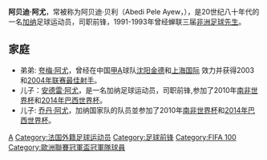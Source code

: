 {{noteta|G1=足球
|1=zh-cn:贝利;zh-hk:比利;zh-tw:比利;
|2=zh-hans:阿尤;zh-hk:阿休;zh-tw:阿尤;
|3=zh-hans:安德雷;zh-hk:安祖;zh-tw:安德雷;
|4=zh-hans:乔丹;zh-hk:佐敦;zh-tw:喬丹;
}}

{{Infobox football biography
| image                = Abedi Pele 2007.jpg
| name                 = 阿贝迪·贝利<br />Abedi Pele 
| fullname             = Abedi Ayew 
| height               = {{height|m=1.74}}<ref>{{NFT player|pid=13901}}</ref>
| birth_date           = {{birth date and age|1964|11|5|df=yes}}
| birth_place          = [[加纳|加纳]][[東部地區_(加納)|東部地區]][[Kibi,_Ghana|Kibi]]
| currentclub          = 
| position             = [[Midfielder#Attacking_midfielder|Attacking midfielder]]
| youthyears1          = 197?–1978  | youthclubs1   = Great Falcons
| years1   = 1980–1982  | caps1   = 46   | goals1   = 21  | clubs1   = [[皇家塔馬利聯足球俱樂部|皇家塔馬利聯]]
| years2   = 1982–1983  | caps2   = 8    | goals2   = 7   | clubs2   = [[萨德体育俱乐部|萨德]]
| years3   = 1983–1984  | caps3   = 18   | goals3   = 9   | clubs3   = [[蘇黎世足球俱樂部|蘇黎世]]
| years4   = 1984       | caps4   = 8    | goals4   = 11  | clubs4   = Dragons l'Ouémé
| years5   = 1985       | caps5   = 19   | goals5   = 7   | clubs5   = [[皇家塔馬利聯足球俱樂部|皇家塔馬利聯]]
| years6   = 1987       | caps6   = 16   | goals6   = 5   | clubs6   =Mulhouse
| years7   = 1987–1989  | caps7   = 9    | goals7   = 0   | clubs7   = [[奧林匹克馬賽|馬賽]]
| years8   = 1988–1990  | caps8   = 61   | goals8   = 16  | clubs8   = [[里爾奧林匹克體育會|里爾]]
| years9   = 1990–1993  | caps9   = 103  | goals9   = 23  | clubs9   = [[奧林匹克馬賽|馬賽]]
| years10  = 1993–1994  | caps10  = 29   | goals10  = 3   | clubs10  = [[奥林匹克里昂|里昂]]
| years11  = 1994–1996  | caps11  = 49   | goals11  = 11  | clubs11  = [[拖連奴足球會|拖連奴]]
| years12  = 1996–1998  | caps12  = 50   | goals12  = 2   | clubs12  = [[1860慕尼黑體育會|1860慕尼黑]]
| years13  = 1998–2000  | caps13  = 31   | goals13  = 28  | clubs13  = [[艾恩足球俱樂部|艾恩]]
| totalcaps        = 479 |totalgoals = 157 
| nationalyears1   = 1982–1998  | nationalcaps1   = 67 | nationalgoals1   = 33<ref>{{cite news |url=http://www.fifa.com/classicfootball/players/player=161081/index.html |title=Abedi Pelé Ghana's brightest Black Star |accessdate=10 October 2011 |publisher=FIFA |archive-date=2011-10-14 |archive-url=https://web.archive.org/web/20111014034328/http://www.fifa.com/classicfootball/players/player=161081/index.html |dead-url=yes }}</ref>
| nationalteam1   = [[迦納國家足球隊|迦納]]
| manageryears1   = 2004–  | managerclubs1   = Nania F.C. (Head Coach and President)
}}

'''阿贝迪·阿尤'''，常被称为阿贝迪·贝利（Abedi Pele Ayew，{{bd|1964年|11月5日|||A}}），是20世纪八十年代的一名[[加纳|加纳]]足球运动员，司职前锋，1991-1993年曾经蝉联三届[[非洲足球先生|非洲足球先生]]。

==家庭==
*弟弟: [[夸梅·阿尤|夸梅·阿尤]]，曾经在中国[[甲A|甲A]]球队[[沈阳金德|沈阳金德]]和[[上海国际|上海国际]] 效力并获得2003和[[2004年中国足球超级联赛|2004年联赛最佳射手]]。
*儿子：[[安德雷·阿尤|安德雷·阿尤]]，是一名加纳足球运动员，司职前锋,参加了2010年[[南非世界杯|南非世界杯]]和[[2014年巴西世界杯|2014年巴西世界杯]]。
*儿子: [[乔丹·阿尤|乔丹·阿尤]]，加纳国家队的队员並参加了2010年[[南非世界杯|南非世界杯]]和[[2014年巴西世界杯|2014年巴西世界杯]]。
{{start box}}
{{succession box|3=[[非洲足球先生|非洲足球先生]]|1=[[羅傑·米拉|-{zh-hans:罗杰·米拉;zh-hk:羅渣·米拿;zh-tw:羅傑·米拉;}-]] |2=[[乔治·维阿|-{zh-hans:乔治·维阿;zh-hk:佐治·韋亞;zh-tw:喬治·維阿;}-]] |4=1991-1993年}}
{{end box}}
{{FIFA 100}}
{{Authority control}}

{{DEFAULTSORT:Ayew, Abédi}}
[[Category:加纳足球运动员|A]]
[[Category:法国外籍足球运动员|Category:法国外籍足球运动员]]
[[Category:足球前锋|Category:足球前锋]]
[[Category:FIFA_100|Category:FIFA 100]]
[[Category:歐洲聯賽冠軍盃冠軍隊球員|Category:歐洲聯賽冠軍盃冠軍隊球員]]